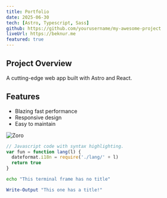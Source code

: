 ```yaml
---
title: Portfolio
date: 2025-06-30
tech: [Astro, Typescript, Sass]
github: https://github.com/yourusername/my-awesome-project
liveUrl: https://beknur.me
featured: true
---
```



## Project Overview

A cutting-edge web app built with Astro and React.

## Features

- Blazing fast performance
- Responsive design
- Easy to maintain

<Image
  src="/src/assets/projects/portfolio/zoro.jpeg"
  alt="Zoro"
  width={800}
  height={450}
/>

```js title="test.js"
// Javascript code with syntax highlighting.
var fun = function lang(l) {
  dateformat.i18n = require('./lang/' + l)
  return true
}
```

```bash
echo "This terminal frame has no title"
```

```powershell title="PowerShell terminal example"
Write-Output "This one has a title!"
```
